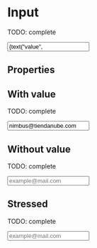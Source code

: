 


<Meta title="Atoms/Input" component={Input} />

# Input

TODO: complete

<Preview>
  <Story name="default" parameters={{ decorators: [withKnobs, withA11y] }}>
    <Input
      label={text("label", "Email")}
      placeholder={text("placeholder", "placeholder")}
      value={text("value", "")}
      name="email"
      onChange={action("onChange")}
    />
  </Story>
</Preview>

## Properties

<Props of={Input.type} />

## With value

TODO: complete

<Preview withToolbar>
  <Story name="with value">
    <Input
      label="Email"
      value="nimbus@tiendanube.com"
      placeholder="example@mail.com"
      name="email"
    />
  </Story>
</Preview>

## Without value

TODO: complete

<Preview withToolbar>
  <Story name="without value">
    <Input label="Email" name="email" placeholder="example@mail.com" />
  </Story>
</Preview>

## Stressed

TODO: complete

<Preview withToolbar>
  <Story name="stressed">
    <Input label={LOREM_STRESS} name="email" placeholder="example@mail.com" />
  </Story>
</Preview>

